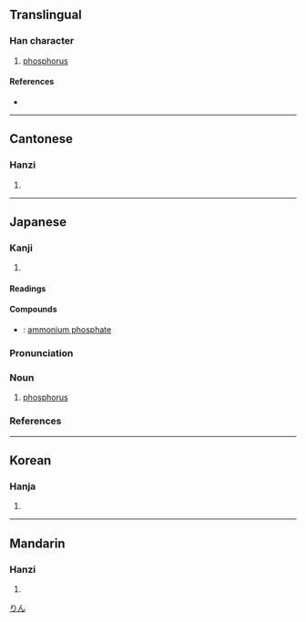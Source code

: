 {{character info/new}}
{{also|磷}}
==Translingual==

===Han character===
{{Han char|rn=86|rad=火|as=12|sn=16|four=99859|canj=FFDQ|ids=⿰火粦}}

# [[phosphorus]]

====References====
* {{Han ref|kx=0683.050|dkj=19417|dj=1095.060|hdz=32236.100|uh=71D0|ud=29136|bh=BF4D|bd=48973}}

----

==Cantonese==

===Hanzi===
{{yue-hanzi|jyut=|y=leun4}}

# {{defn|lang=yue|sort=火12}}

----

==Japanese==

===Kanji===
{{ja-kanji|grade=|rs=火12}}

# {{defn|lang=ja|sort=火12}}

====Readings====
{{ja-readings|goon=[[りん]] (rin)|kanon=[[りん]] (rin)|kun=[[おにび]] (onibi)}}

====Compounds====
{{der-top|Compounds}}
* {{ja-r|燐安|りんあん}}: [[ammonium phosphate]]
{{der-bottom}}

{{ja-kanjitab|りん|yomi=o}}

===Pronunciation===
{{ja-pron|yomi=o|りん|acc=1|acc_ref=DJR,NHK}}

===Noun===
{{ja-noun|りん|リン}}

# [[phosphorus]]

===References===
<references/>

[[Category:ja:Chemical elements|りん]]

----

==Korean==

===Hanja===
{{ko-hanja|hangeul=[[린]]>[[인]]|eumhun=|rv=rin>in|mr=rin>in|y=lin>in}}

# {{defn|lang=ko|sort=火12}}

----

==Mandarin==

===Hanzi===
{{cmn-hanzi|pin=[[lín]] ([[lin2]])|wg=lin<sup>2</sup>}}

# {{defn|lang=cmn|sort=火12}}